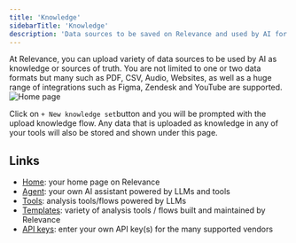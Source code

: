 ```yaml
---
title: 'Knowledge'
sidebarTitle: 'Knowledge'
description: 'Data sources to be saved on Relevance and used by AI for further analysis'
---
```


At Relevance, you can upload variety of data sources to be used by AI as knowledge or sources of 
truth. 
You are not limited to one or two data formats but many such as PDF, CSV, Audio, Websites, 
as well as a huge range of integrations such as Figma, Zendesk and YouTube are supported.
![Home page](/images/get-started/knowledge.png)

Click on `+ New knowledge set`button and you will be prompted with the upload knowledge flow.
Any data that is uploaded as knowledge in any of your tools will also be stored and shown under this page.

## Links

* [Home](/get-started/key-concepts/home): your home page on Relevance
* [Agent](/get-started/key-concepts/agent): your own AI assistant powered by LLMs and tools
* [Tools](/get-started/key-concepts/tools): analysis tools/flows powered by LLMs
* [Templates](/get-started/key-concepts/templates): variety of analysis tools / flows built and maintained by Relevance
* [API keys](/get-started/key-concepts/api-keys): enter your own API key(s) for the many supported vendors 